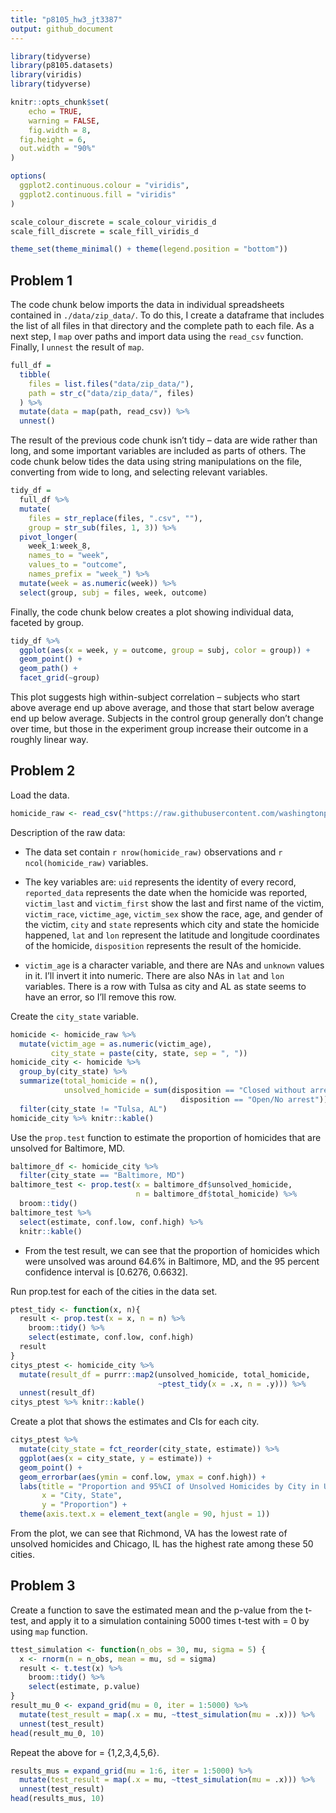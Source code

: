 ```yaml
---
title: "p8105_hw3_jt3387"
output: github_document
---
```


```r
library(tidyverse)
library(p8105.datasets)
library(viridis)
library(tidyverse)

knitr::opts_chunk$set(
	echo = TRUE,
	warning = FALSE,
	fig.width = 8, 
  fig.height = 6,
  out.width = "90%"
)

options(
  ggplot2.continuous.colour = "viridis",
  ggplot2.continuous.fill = "viridis"
)

scale_colour_discrete = scale_colour_viridis_d
scale_fill_discrete = scale_fill_viridis_d

theme_set(theme_minimal() + theme(legend.position = "bottom"))
```

## Problem 1

The code chunk below imports the data in individual spreadsheets contained in `./data/zip_data/`. To do this, I create a dataframe that includes the list of all files in that directory and the complete path to each file. As a next step, I `map` over paths and import data using the `read_csv` function. Finally, I `unnest` the result of `map`.

```r
full_df = 
  tibble(
    files = list.files("data/zip_data/"),
    path = str_c("data/zip_data/", files)
  ) %>% 
  mutate(data = map(path, read_csv)) %>% 
  unnest()
```

The result of the previous code chunk isn't tidy -- data are wide rather than long, and some important variables are included as parts of others. The code chunk below tides the data using string manipulations on the file, converting from wide to long, and selecting relevant variables. 

```r
tidy_df = 
  full_df %>% 
  mutate(
    files = str_replace(files, ".csv", ""),
    group = str_sub(files, 1, 3)) %>% 
  pivot_longer(
    week_1:week_8,
    names_to = "week",
    values_to = "outcome",
    names_prefix = "week_") %>% 
  mutate(week = as.numeric(week)) %>% 
  select(group, subj = files, week, outcome)
```

Finally, the code chunk below creates a plot showing individual data, faceted by group. 

```r
tidy_df %>% 
  ggplot(aes(x = week, y = outcome, group = subj, color = group)) + 
  geom_point() + 
  geom_path() + 
  facet_grid(~group)
```

This plot suggests high within-subject correlation -- subjects who start above average end up above average, and those that start below average end up below average. Subjects in the control group generally don't change over time, but those in the experiment group increase their outcome in a roughly linear way.

## Problem 2

Load the data.

```r
homicide_raw <- read_csv("https://raw.githubusercontent.com/washingtonpost/data-homicides/master/homicide-data.csv")
```

Description of the raw data:
  
  - The data set contain `r nrow(homicide_raw)` observations and `r ncol(homicide_raw)` variables.

- The key variables are: `uid` represents the identity of every record, `reported_data` represents the date when the homicide was reported, `victim_last` and `victim_first` show the last and first name of the victim, `victim_race`, `victime_age`, `victim_sex` show the race, age, and gender of the victim, `city` and `state` represents which city and state the homicide happened, `lat` and `lon` represent the latitude and longitude coordinates of the homicide, `disposition` represents the result of the homicide.

- `victim_age` is a character variable, and there are NAs and `unknown` values in it. I'll invert it into numeric. There are also NAs in `lat` and `lon` variables. There is a row with Tulsa as city and AL as state seems to have an error, so I'll remove this row.

Create the `city_state` variable.

```r
homicide <- homicide_raw %>% 
  mutate(victim_age = as.numeric(victim_age),
         city_state = paste(city, state, sep = ", "))
homicide_city <- homicide %>% 
  group_by(city_state) %>% 
  summarize(total_homicide = n(),
            unsolved_homicide = sum(disposition == "Closed without arrest" | 
                                      disposition == "Open/No arrest")) %>% 
  filter(city_state != "Tulsa, AL")
homicide_city %>% knitr::kable() 
```

Use the `prop.test` function to estimate the proportion of homicides that are unsolved for Baltimore, MD.

```r
baltimore_df <- homicide_city %>%
  filter(city_state == "Baltimore, MD") 
baltimore_test <- prop.test(x = baltimore_df$unsolved_homicide, 
                            n = baltimore_df$total_homicide) %>%
  broom::tidy() 
baltimore_test %>%
  select(estimate, conf.low, conf.high) %>% 
  knitr::kable()
```

- From the test result, we can see that the proportion of homicides which were unsolved was around 64.6% in Baltimore, MD, and the 95 percent confidence interval is [0.6276, 0.6632].

Run prop.test for each of the cities in the data set.

```r
ptest_tidy <- function(x, n){
  result <- prop.test(x = x, n = n) %>% 
    broom::tidy() %>% 
    select(estimate, conf.low, conf.high)
  result
}
citys_ptest <- homicide_city %>%
  mutate(result_df = purrr::map2(unsolved_homicide, total_homicide, 
                                 ~ptest_tidy(x = .x, n = .y))) %>% 
  unnest(result_df)
citys_ptest %>% knitr::kable() 
```

Create a plot that shows the estimates and CIs for each city.

```r
citys_ptest %>% 
  mutate(city_state = fct_reorder(city_state, estimate)) %>% 
  ggplot(aes(x = city_state, y = estimate)) +
  geom_point() +
  geom_errorbar(aes(ymin = conf.low, ymax = conf.high)) +
  labs(title = "Proportion and 95%CI of Unsolved Homicides by City in USA",
       x = "City, State",
       y = "Proportion") +
  theme(axis.text.x = element_text(angle = 90, hjust = 1))
```

From the plot, we can see that Richmond, VA has the lowest rate of unsolved homicides and Chicago, IL has the highest rate among these 50 cities.

## Problem 3

Create a function to save the estimated mean and the p-value from the t-test, and apply it to a simulation containing 5000 times t-test with \mu = 0 by using `map` function.

```r
ttest_simulation <- function(n_obs = 30, mu, sigma = 5) {
  x <- rnorm(n = n_obs, mean = mu, sd = sigma)
  result <- t.test(x) %>% 
    broom::tidy() %>% 
    select(estimate, p.value)
}
result_mu_0 <- expand_grid(mu = 0, iter = 1:5000) %>% 
  mutate(test_result = map(.x = mu, ~ttest_simulation(mu = .x))) %>% 
  unnest(test_result)
head(result_mu_0, 10)
```

Repeat the above for \mu = {1,2,3,4,5,6}.

```r
results_mus = expand_grid(mu = 1:6, iter = 1:5000) %>% 
  mutate(test_result = map(.x = mu, ~ttest_simulation(mu = .x))) %>% 
  unnest(test_result)
head(results_mus, 10)
```